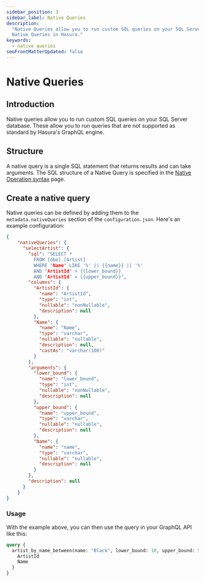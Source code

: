 ```yaml
---
sidebar_position: 3
sidebar_label: Native Queries
description:
  "Native Queries allow you to run custom SQL queries on your SQL Server database. This page explains how to configure
  Native Queries in Hasura."
keywords:
  - native queries
seoFrontMatterUpdated: false
---
```


# Native Queries

## Introduction

Native queries allow you to run custom SQL queries on your SQL Server database. These allow you to run queries that are
not supported as standard by Hasura's GraphQL engine.

## Structure

A native query is a single SQL statement that returns results and can take arguments. The SQL structure of a Native
Query is specified in the [Native Operation syntax](/reference/connectors/sqlserver/native-operations/syntax.mdx) page.

## Create a native query

Native queries can be defined by adding them to the `metadata.nativeQueries` section of the `configuration.json`. Here's
an example configuration:

```json
{
    "nativeQueries": {
      "selectArtist": {
        "sql": "SELECT *
          FROM [dbo].[Artist]
          WHERE "Name" LIKE '%' || {{name}} || '%'
          AND "ArtistId" > {{lower_bound}}
          AND "ArtistId" < {{upper_bound}}",
        "columns": {
          "ArtistId": {
            "name": "ArtistId",
            "type": "int",
            "nullable": "nonNullable",
            "description": null
          },
          "Name": {
            "name": "Name",
            "type": "varchar",
            "nullable": "nullable",
            "description": null,
            "castAs": "varchar(100)"
          }
        },
        "arguments": {
          "lower_bound": {
            "name": "lower_bound",
            "type": "int",
            "nullable": "nonNullable",
            "description": null
          },
          "upper_bound": {
            "name": "upper_bound",
            "type": "varchar",
            "nullable": "nullable",
            "description": null
          },
          "Name": {
            "name": "name",
            "type": "varchar",
            "nullable": "nullable",
            "description": null
          }
        },
        "description": null
      }
    }
}
```

### Usage

With the example above, you can then use the query in your GraphQL API like this:

```graphql
query {
  artist_by_name_between(name: "Black", lower_bound: 10, upper_bound: 50) {
    ArtistId
    Name
  }
}
```
